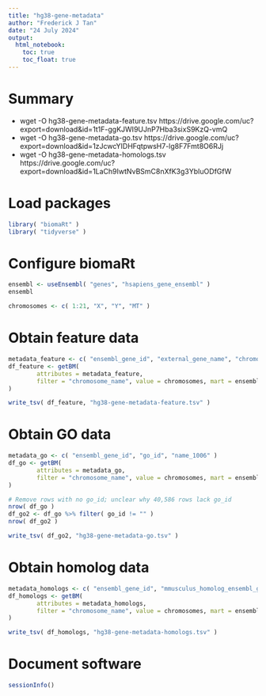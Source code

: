 ```yaml
---
title: "hg38-gene-metadata"
author: "Frederick J Tan"
date: "24 July 2024"
output: 
  html_notebook:
    toc: true
    toc_float: true
---
```


# Summary

- wget -O hg38-gene-metadata-feature.tsv https://drive.google.com/uc?export=download&id=1t1F-ggKJWI9UJnP7Hba3sixS9KzQ-vmQ
- wget -O hg38-gene-metadata-go.tsv https://drive.google.com/uc?export=download&id=1zJcwcYIDHFqtpwsH7-lg8F7Fmt8O6RJj
- wget -O hg38-gene-metadata-homologs.tsv https://drive.google.com/uc?export=download&id=1LaCh9IwtNvBSmC8nXfK3g3YbIuODfGfW

# Load packages

```r
library( "biomaRt" )
library( "tidyverse" )
```

# Configure biomaRt

```r
ensembl <- useEnsembl( "genes", "hsapiens_gene_ensembl" )
ensembl
```

```r
chromosomes <- c( 1:21, "X", "Y", "MT" )
```

# Obtain feature data

```r
metadata_feature <- c( "ensembl_gene_id", "external_gene_name", "chromosome_name", "start_position", "end_position", "strand", "gene_biotype", "description" )
df_feature <- getBM(
        attributes = metadata_feature,
        filter = "chromosome_name", value = chromosomes, mart = ensembl
)
```

```r
write_tsv( df_feature, "hg38-gene-metadata-feature.tsv" )
```

# Obtain GO data

```r
metadata_go <- c( "ensembl_gene_id", "go_id", "name_1006" )
df_go <- getBM(
        attributes = metadata_go,
        filter = "chromosome_name", value = chromosomes, mart = ensembl
)
```

```r
# Remove rows with no go_id; unclear why 40,586 rows lack go_id
nrow( df_go )
df_go2 <- df_go %>% filter( go_id != "" )
nrow( df_go2 )
```

```r
write_tsv( df_go2, "hg38-gene-metadata-go.tsv" )
```

# Obtain homolog data

```r
metadata_homologs <- c( "ensembl_gene_id", "mmusculus_homolog_ensembl_gene", "dmelanogaster_homolog_ensembl_gene", "scerevisiae_homolog_ensembl_gene" )
df_homologs <- getBM(
        attributes = metadata_homologs,
        filter = "chromosome_name", value = chromosomes, mart = ensembl
)
```

```r
write_tsv( df_homologs, "hg38-gene-metadata-homologs.tsv" )
```

# Document software

```r
sessionInfo()
```


